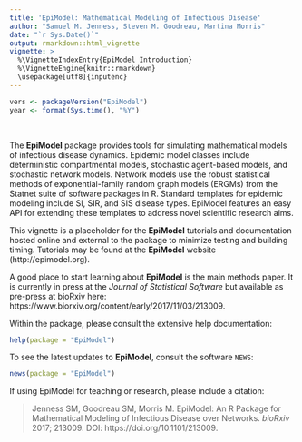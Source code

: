 ```yaml
---
title: 'EpiModel: Mathematical Modeling of Infectious Disease'
author: "Samuel M. Jenness, Steven M. Goodreau, Martina Morris"
date: "`r Sys.Date()`"
output: rmarkdown::html_vignette
vignette: >
  %\VignetteIndexEntry{EpiModel Introduction}
  %\VignetteEngine{knitr::rmarkdown}
  \usepackage[utf8]{inputenc}
---
```



```r
vers <- packageVersion("EpiModel")
year <- format(Sys.time(), "%Y")
```

<br>

The **EpiModel** package provides tools for simulating mathematical models of infectious disease dynamics. Epidemic model classes include deterministic compartmental models, stochastic agent-based models, and stochastic network models. Network models use the robust statistical methods of exponential-family random graph models (ERGMs) from the Statnet suite of software packages in R. Standard templates for epidemic modeling include SI, SIR, and SIS disease types. EpiModel features an easy API for extending these templates to address novel scientific research aims.

This vignette is a placeholder for the **EpiModel** tutorials and documentation hosted online and external to the package to minimize testing and building timing. Tutorials may be found at the **EpiModel** website (http://epimodel.org).

A good place to start learning about **EpiModel** is the main methods paper. It is currently in press at the *Journal of Statistical Software* but available as pre-press at bioRxiv here: https://www.biorxiv.org/content/early/2017/11/03/213009.

Within the package, please consult the extensive help documentation:
```r
help(package = "EpiModel")
```

To see the latest updates to **EpiModel**, consult the software `NEWS`:
```r
news(package = "EpiModel")
```

If using EpiModel for teaching or research, please include a citation:

> Jenness SM, Goodreau SM, Morris M. EpiModel: An R Package for Mathematical Modeling of Infectious Disease over Networks. *bioRxiv* 2017;  213009. DOI: https://doi.org/10.1101/213009.
